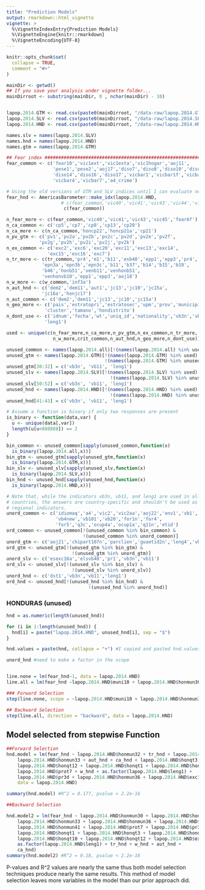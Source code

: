```yaml
---
title: "Prediction Models"
output: rmarkdown::html_vignette
vignette: >
  %\VignetteIndexEntry{Prediction Models}
  %\VignetteEngine{knitr::rmarkdown}
  %\VignetteEncoding{UTF-8}
---
```


```r
knitr::opts_chunk$set(
  collapse = TRUE,
  comment = "#>"
)
```




```r
mainDir <- getwd()
## If you save your analysis under vignette folder...
mainDirroot <- substring(mainDir, 0 , nchar(mainDir) - 10)


lapop.2014.GTM <- read.csv(paste0(mainDirroot, "/data-raw/lapop.2014.GTM.csv"))
lapop.2014.SLV <- read.csv(paste0(mainDirroot, "/data-raw/lapop.2014.SLV.csv"))
lapop.2014.HND <- read.csv(paste0(mainDirroot, "/data-raw/lapop.2014.HND.csv"))

names.slv = names(lapop.2014.SLV)
names.hnd = names(lapop.2014.HND)
names.gtm = names(lapop.2014.GTM)
```

```r


## Fear index ###############################################################################
fear_common <- c('fear10','vic1ext','vic1exta','vic1hogar','aoj11',
                 'pese1','pese2','aoj17','diso7','diso8','diso10','diso18',
                 'diso14','diso16','diso17','vicbar1','vicbar1f','vicbar3',
                 'vicbar4','vicbar7','a4_crime')

# Using the old versions of GTM and SLV indices until I can evaluate new ones.
fear_hnd <- AmericasBarometer::make_idx(lapop.2014.HND,
                    # c(fear_common,'vic40','vic41','vic43','vic44','vic45','fear6f'))
                     c(fear_common))
```

```r
n_fear_more <- c(fear_common,'vic40','vic41','vic43','vic45','fear6f')
n_ca_common <- c('cp5','cp7','cp8','cp13','cp20')
n_ca_more <- c(n_ca_common,'honcp22','honcp21a','cp21')
n_pv_gtm <- c('pv1','pv2a','pv2b','pv2c','pv2d','pv2e','pv2f',
            'pv2g','pv2h','pv2i','pv2j','pv2k')
n_ex_common <- c('exc2','exc6','exc20','exc11','exc13','exc14',
               'exc15','exc16','exc7')
n_tr_more <- c(tr_common,'pr4','m1','b11','esb48','epp1','epp3','pr4',
             'epn3a','epn3b','epn3c','b11','b37','b14','b15','b19',
             'b46','honb51','venb11','venhonb51',
             'venhonvb10','epp1','epp3','aoj18')
n_w_more <- c(w_common,'inf3a')
n_aut_hnd <- c('dem2','dem11','aut1','jc13','jc10','jc15a',
             'jc16a','honjc17')
n_aut_common <- c('dem2','dem11','jc13','jc10','jc15a')
n_geo_more <- c('pais','estratopri','estratosec','upm','prov','municipio',
              'cluster','tamano','hondistrito')
n_dont_use <- c('idnum','fecha','wt','uniq_id','nationality','vb3n','vb11',
              'leng1')

used <- unique(c(n_fear_more,n_ca_more,n_pv_gtm,n_ex_common,n_tr_more,
                 n_w_more,crit_common,n_aut_hnd,n_geo_more,n_dont_use))

unused_common <- names(lapop.2014.all)[!(names(lapop.2014.all) %in% used)]
unused_gtm <- names(lapop.2014.GTM)[!(names(lapop.2014.GTM) %in% used) & 
                                    !(names(lapop.2014.GTM) %in% unused_common)]
unused_gtm[30:32] = c('vb3n', 'vb11', 'leng1')
unused_slv <- names(lapop.2014.SLV)[!(names(lapop.2014.SLV) %in% used) & 
                                      !(names(lapop.2014.SLV) %in% unused_common)]
unused_slv[50:52] = c('vb3n', 'vb11', 'leng1')
unused_hnd <- names(lapop.2014.HND)[!(names(lapop.2014.HND) %in% used) & 
                                      !(names(lapop.2014.HND) %in% unused_common)]
unused_hnd[41:43] = c('vb3n', 'vb11', 'leng1')
```

```r
# Assume a function is binary if only two responses are present
is_binary <- function(data,var) {
  u <- unique(data[,var])
  length(u[u<888888]) == 2
}

bin_common <- unused_common[sapply(unused_common,function(x) 
  is_binary(lapop.2014.all,x))]
bin_gtm <- unused_gtm[sapply(unused_gtm,function(x) 
  is_binary(lapop.2014.GTM,x))]
bin_slv <- unused_slv[sapply(unused_slv,function(x) 
  is_binary(lapop.2014.SLV,x))]
bin_hnd <- unused_hnd[sapply(unused_hnd,function(x) 
  is_binary(lapop.2014.HND,x))]

# Note that, while the indicators vb3n, vb11, and leng1 are used in all three
# countries, the answers are country-specific and shouldn't be used as 
# regional indicators.
unord_common <- c('idiomaq','a4','vic2','vic2aa','aoj22','env1','vb1',
                  'vb4new','vb101','vb20','for1n','for4',
                  'for5','q3c','ocup4a','ocup1a','q11n','etid')
ord_common <- unused_common[!(unused_common %in% bin_common) &
                            !(unused_common %in% unord_common)]
unord_gtm <- c('aoj21','chipart107n','parclien','guaetid2n','leng4','vb3n','vb11','leng1')
ord_gtm <- unused_gtm[!(unused_gtm %in% bin_gtm) &
                        !(unused_gtm %in% unord_gtm)]
unord_slv <- c('esexc16a','elsvb48','pr1','vb3n','vb11')
ord_slv <- unused_slv[!(unused_slv %in% bin_slv) &
                        !(unused_slv %in% unord_slv)]
unord_hnd <- c('dst1','vb3n','vb11','leng1')
ord_hnd <- unused_hnd[!(unused_hnd %in% bin_hnd) &
                              !(unused_hnd %in% unord_hnd)]
```

### HONDURAS (unused) ###
```r
hnd = as.numeric(length(unused_hnd))

for (i in 1:length(unused_hnd)) {
  hnd[i] = paste("lapop.2014.HND", unused_hnd[i], sep = "$")  
}

hnd.values = paste(hnd, collapse = "+") #I copied and pasted hnd.values (but removed the quotes) and added it to the scope of the step function

unord_hnd #need to make a factor in the scope 



```

 
```r
line.none = lm(fear_hnd~1, data = lapop.2014.HND)
line.all = lm(fear_hnd ~lapop.2014.HND$muni10 + lapop.2014.HND$honmun30 + lapop.2014.HND$honmuni31 + lapop.2014.HND$honmun32 + lapop.2014.HND$honmun33 + lapop.2014.HND$honmun36 + lapop.2014.HND$honmun37 + lapop.2014.HND$honmun38 + lapop.2014.HND$honmun39 + lapop.2014.HND$honmun40 + lapop.2014.HND$honmun41 + lapop.2014.HND$honmun42 + lapop.2014.HND$cpss1 + lapop.2014.HND$prot4 + lapop.2014.HND$prot7 + lapop.2014.HND$ico2 + lapop.2014.HND$mil1 + lapop.2014.HND$mil2 + lapop.2014.HND$pr3d + lapop.2014.HND$pr3e + lapop.2014.HND$honqt1 + lapop.2014.HND$honqt2 + lapop.2014.HND$honqt3 + lapop.2014.HND$honqt4 + lapop.2014.HND$honqt5 + lapop.2014.HND$honqt6 + lapop.2014.HND$honqt7 + lapop.2014.HND$honqt8 + lapop.2014.HND$honqt9 + lapop.2014.HND$honqt10 + lapop.2014.HND$honqt11 + lapop.2014.HND$honqt12 + lapop.2014.HND$m2 + lapop.2014.HND$honm3 + lapop.2014.HND$coer1 + lapop.2014.HND$ros1 + as.factor(lapop.2014.HND$dst1) + lapop.2014.HND$per4 + lapop.2014.HND$per9 + lapop.2014.HND$exc18 + as.factor(lapop.2014.HND$vb3n) +  as.factor(lapop.2014.HND$vb11) +  as.factor(lapop.2014.HND$leng1)  +  tr_hnd + w_hnd + crit_hnd + aut_hnd + ex_hnd + ca_hnd)

### Forward Selection
step(line.none, scope = ~lapop.2014.HND$muni10 + lapop.2014.HND$honmun30 + lapop.2014.HND$honmuni31 + lapop.2014.HND$honmun32 + lapop.2014.HND$honmun33 + lapop.2014.HND$honmun36 + lapop.2014.HND$honmun37 + lapop.2014.HND$honmun38 + lapop.2014.HND$honmun39 + lapop.2014.HND$honmun40 + lapop.2014.HND$honmun41 + lapop.2014.HND$honmun42 + lapop.2014.HND$cpss1 + lapop.2014.HND$prot4 + lapop.2014.HND$prot7 + lapop.2014.HND$ico2 + lapop.2014.HND$mil1 + lapop.2014.HND$mil2 + lapop.2014.HND$pr3d + lapop.2014.HND$pr3e + lapop.2014.HND$honqt1 + lapop.2014.HND$honqt2 + lapop.2014.HND$honqt3 + lapop.2014.HND$honqt4 + lapop.2014.HND$honqt5 + lapop.2014.HND$honqt6 + lapop.2014.HND$honqt7 + lapop.2014.HND$honqt8 + lapop.2014.HND$honqt9 + lapop.2014.HND$honqt10 + lapop.2014.HND$honqt11 + lapop.2014.HND$honqt12 + lapop.2014.HND$m2 + lapop.2014.HND$honm3 + lapop.2014.HND$coer1 + lapop.2014.HND$ros1 + as.factor(lapop.2014.HND$dst1) + lapop.2014.HND$per4 + lapop.2014.HND$per9 + lapop.2014.HND$exc18 + as.factor(lapop.2014.HND$vb3n) +  as.factor(lapop.2014.HND$vb11) +  as.factor(lapop.2014.HND$leng1)  +  tr_hnd  +  w_hnd  +  crit_hnd  +  aut_hnd  +  ex_hnd  +  ca_hnd, direction = "forward", data = lapop.2014.HND)

## Backward Selection
step(line.all, direction = "backward", data = lapop.2014.HND)
```

## Model selected from stepwise Function ## 
```r
##Forward Selection 
hnd.model = lm(fear_hnd ~ lapop.2014.HND$honmun32 + tr_hnd + lapop.2014.HND$honqt8 + 
    lapop.2014.HND$honmun33 + aut_hnd + ca_hnd + lapop.2014.HND$honqt3 + 
    lapop.2014.HND$honqt12 + lapop.2014.HND$honqt1 + lapop.2014.HND$honmun30 + 
    lapop.2014.HND$prot7 + w_hnd + as.factor(lapop.2014.HND$leng1) + 
    lapop.2014.HND$pr3d + lapop.2014.HND$honmun36 + lapop.2014.HND$exc18, 
    data = lapop.2014.HND)

summary(hnd.model) #R^2 = 0.177, pvalue < 2.2e-16

##Backward Selection

hnd.model2 = lm(fear_hnd ~ lapop.2014.HND$honmun30 + lapop.2014.HND$honmun32 + 
    lapop.2014.HND$honmun33 + lapop.2014.HND$honmun36 + lapop.2014.HND$honmun40 + 
    lapop.2014.HND$honmun41 + lapop.2014.HND$prot7 + lapop.2014.HND$pr3d + 
    lapop.2014.HND$honqt1 + lapop.2014.HND$honqt3 + lapop.2014.HND$honqt8 + 
    lapop.2014.HND$honqt10 + lapop.2014.HND$honqt12 + lapop.2014.HND$exc18 + 
    as.factor(lapop.2014.HND$leng1) + tr_hnd + w_hnd + aut_hnd + 
    ca_hnd)
summary(hnd.model2) #R^2 = 0.18, pvalue < 2.2e-16
```

P-values and R^2 values are nearly the same thus both model selection techniques produce nearly the same results. This method of model selection leaves more variables in the model than our prior approach did. 
